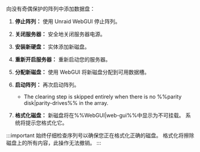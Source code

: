 向没有奇偶保护的阵列中添加数据盘：

1. **停止阵列：** 使用 Unraid WebGUI 停止阵列。

2. **关闭服务器：** 安全地关闭服务器电源。

3. **安装新硬盘：** 实体添加新磁盘。

4. **重新开启服务器：** 重新启动您的服务器。

5. **分配新磁盘：** 使用 WebGUI 将新磁盘分配到可用数据槽。

6. **启动阵列：** 再次启动阵列。

   - The clearing step is skipped entirely when there is no %%parity disk|parity-drives%% in the array.

7. **格式化磁盘：** 新磁盘将在%%WebGUI|web-gui%%中显示为不可挂载。 系统将提示您格式化它。

:::important
始终仔细检查序列号以确保您正在格式化正确的磁盘。 格式化将擦除磁盘上的所有内容，此操作无法撤销。
:::
